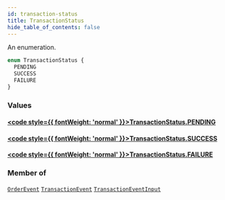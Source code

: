 ```yaml
---
id: transaction-status
title: TransactionStatus
hide_table_of_contents: false
---
```








An enumeration.

```graphql
enum TransactionStatus {
  PENDING
  SUCCESS
  FAILURE
}
```


### Values

#### [<code style={{ fontWeight: 'normal' }}>TransactionStatus.<b>PENDING</b></code>](#) 
> 
> 

#### [<code style={{ fontWeight: 'normal' }}>TransactionStatus.<b>SUCCESS</b></code>](#) 
> 
> 

#### [<code style={{ fontWeight: 'normal' }}>TransactionStatus.<b>FAILURE</b></code>](#) 
> 
> 



### Member of

[`OrderEvent`](../../../developer/api-reference/objects/order-event)  <Badge class="secondary" text="object"/><Bullet />[`TransactionEvent`](../../../developer/api-reference/objects/transaction-event)  <Badge class="secondary" text="object"/><Bullet />[`TransactionEventInput`](../../../developer/api-reference/inputs/transaction-event-input)  <Badge class="secondary" text="input"/>



